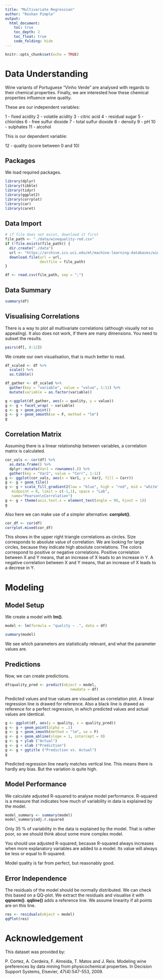 ---
title: "Multivariate Regression"
author: "Roshan Pimple"
output: 
  html_document:
    toc: true
    toc_depth: 2
    toc_float: true
    code_folding: hide
---

```{r setup, include=FALSE}
knitr::opts_chunk$set(echo = TRUE)
```

# Data Understanding

Wine variants of Portuguese "Vinho Verde" are analysed with regards to their chemical properties. Finally, we are interested how these chemical properties influence wine quality.


These are our independent variables:

1 - fixed acidity 
2 - volatile acidity 
3 - citric acid 
4 - residual sugar 
5 - chlorides 
6 - free sulfur dioxide 
7 - total sulfur dioxide 
8 - density 
9 - pH 
10 - sulphates 
11 - alcohol 

This is our dependent variable:

12 - quality (score between 0 and 10)

## Packages

We load required packages.

```{r}
library(dplyr)
library(tibble)
library(tidyr)
library(ggplot2)
library(corrplot)
library(car)
library(caret)
```

## Data Import

```{r}
# if file does not exist, download it first
file_path <- "./data/winequality-red.csv"
if (!file.exists(file_path)) {
  dir.create("./data")
  url <- "https://archive.ics.uci.edu/ml/machine-learning-databases/wine-quality/winequality-red.csv"
  download.file(url = url, 
                destfile = file_path)
}

df <- read.csv(file_path, sep = ";")
```

## Data Summary

```{r}
summary(df)
```

## Visualising Correlations

There is a way to plot all multivariate correlations (although visually not so appealing). It also does not work, if there are many dimensions. You need to subset the results.

```{r}
pairs(df[, 8:12])
```

We create our own visualisation, that is much better to read.

```{r}
df_scaled <- df %>% 
  scale() %>% 
  as.tibble()

df_gather <- df_scaled %>% 
  gather(key = "variable", value = "value", 1:11) %>% 
  mutate(variable = as.factor(variable))

g <-ggplot(df_gather, aes(x = quality, y = value))
g <- g + facet_wrap( ~ variable)
g <- g + geom_point()
g <- g + geom_smooth(se = F, method = "lm")
g
```

## Correlation Matrix

Assuming there is a linear relationship between variables, a correlation matrix is calculated.

```{r}
cor_vals <- cor(df) %>% 
  as.data.frame() %>% 
  dplyr::mutate(Var1 = rownames(.)) %>% 
  gather(key = "Var2", value = "Corr", 1:12)
g <- ggplot(cor_vals, aes(x = Var1, y = Var2, fill = Corr))
g <- g + geom_tile()
g <- g + scale_fill_gradient2(low = "blue", high = "red", mid = "white", 
   midpoint = 0, limit = c(-1,1), space = "Lab", 
   name="Pearson\nCorrelation")
g <- g + theme(axis.text.x = element_text(angle = 90, hjust = 1))
g
```

Also here we can make use of a simpler alternative: **corrplot()**.

```{r}
cor_df <- cor(df)
corrplot.mixed(cor_df)
```

This shows in the upper right triangle correlations as circles. Size corresponds to absolute value of correlation. We are looking for large circles, because they indicate high absolute correlations. The colors correspond to positive or negative correlations. Positive correlation between X and Y means, that an increase of X leads to an increase in Y. A negative correlation between X and Y means, that an increase of X leads to a decrese in Y.

# Modeling

## Model Setup

We create a model with **lm()**.

```{r model_setup}
model <- lm(formula = "quality ~ .", data = df)
```

```{r}
summary(model)
```

We see which parameters are statistically relevant, and what the parameter values are.

## Predictions

Now, we can create predictions.

```{r}
df$quality_pred <- predict(object = model, 
                              newdata = df)
```

Predicted values and true values are visualised as correlation plot. A linear regression line is drawed for reference. Also a black line is drawed as reference for a perfect regression, in which predicted values and actual values are identical. 

```{r}
g <- ggplot(df, aes(y = quality, x = quality_pred))
g <- g + geom_point(alpha = .1)
g <- g + geom_smooth(method = "lm", se = F)
g <- g + geom_abline(slope = 1, intercept = 0)
g <- g + ylab ("Actual")
g <- g + xlab ("Prediction")
g <- g + ggtitle ("Prediction vs. Actual")
g
```

Predicted regression line nearly matches vertical line. This means there is hardly any bias. But the variation is quite high.

## Model Performance

We calculate adjusted R-squared to analyse model performance. R-squared is a measure that indicates how much of variability in data is explained by the model.

```{r}
model_summary <- summary(model)
model_summary$adj.r.squared
```

Only 35 % of variability in the data is explained by the model. That is rather poor, so we should think about some more complex model.

You should use adjusted R-squared, because R-squared always increases when more explanatory variables are added to a model. Its value will always be less or equal to R-squared.

Model quality is far from perfect, but reasonably good.

## Error Independence

The residuals of the model should be normally distributed. We can check this based on a QQ-plot. We extract the residuals and visualise it with **qqnorm()**. **qqline()** adds a reference line. We assume linearity if all points are on this line.

```{r}
res <- residuals(object = model)
qqPlot(res)
```


# Acknowledgement

This dataset was provided by:

P. Cortez, A. Cerdeira, F. Almeida, T. Matos and J. Reis. 
Modeling wine preferences by data mining from physicochemical properties. In Decision Support Systems, Elsevier, 47(4):547-553, 2009.
